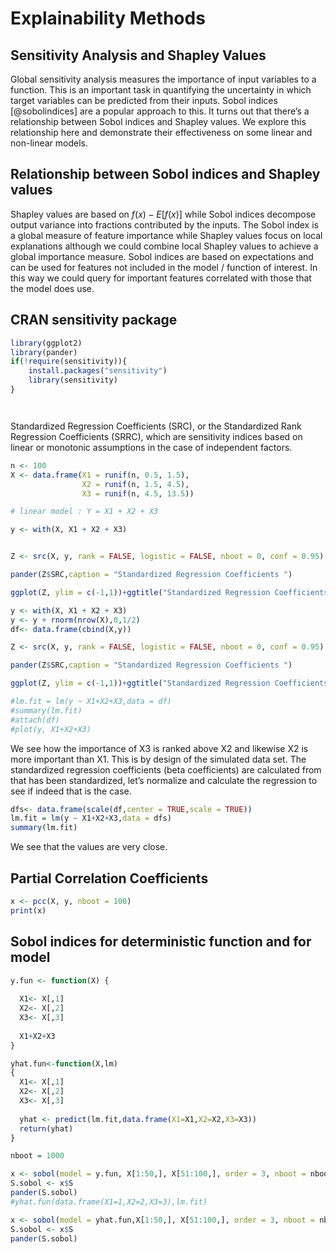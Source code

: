 # Explainability Methods

## Sensitivity Analysis and Shapley Values

Global sensitivity analysis measures the importance of input variables to a function. This is an important task in quantifying the uncertainty in which target variables can be predicted from their inputs. Sobol indices [@sobolindices] are a popular approach to this. It turns out that there's a relationship between Sobol indices and Shapley values. We explore this relationship here and demonstrate their effectiveness on some linear and non-linear models. 

## Relationship between Sobol indices and Shapley values 

Shapley values are based on $f(x)-E[f(x)]$ while Sobol indices decompose output variance into fractions contributed by the inputs. The Sobol index is a global measure of feature importance while Shapley values focus on local explanations although we could combine local Shapley values to achieve a global importance measure. Sobol indices are based on expectations and can be used for features not included in the model / function of interest. In this way we could query for important features correlated with those that the model does use.  


## CRAN sensitivity package


```r
library(ggplot2)
library(pander)
if(!require(sensitivity)){
    install.packages("sensitivity")
    library(sensitivity)
}




```


Standardized Regression Coefficients (SRC), or the Standardized Rank Regression Coefficients (SRRC), which are sensitivity indices based on linear or monotonic assumptions in the case of independent factors.

```r
n <- 100
X <- data.frame(X1 = runif(n, 0.5, 1.5),
                X2 = runif(n, 1.5, 4.5),
                X3 = runif(n, 4.5, 13.5))

# linear model : Y = X1 + X2 + X3

y <- with(X, X1 + X2 + X3)


Z <- src(X, y, rank = FALSE, logistic = FALSE, nboot = 0, conf = 0.95)

pander(Z$SRC,caption = "Standardized Regression Coefficients ")

ggplot(Z, ylim = c(-1,1))+ggtitle("Standardized Regression Coefficients")

```


```r
y <- with(X, X1 + X2 + X3)
y <- y + rnorm(nrow(X),0,1/2)
df<- data.frame(cbind(X,y))

Z <- src(X, y, rank = FALSE, logistic = FALSE, nboot = 0, conf = 0.95)

pander(Z$SRC,caption = "Standardized Regression Coefficients ")

ggplot(Z, ylim = c(-1,1))+ggtitle("Standardized Regression Coefficients")

#lm.fit = lm(y ~ X1+X2+X3,data = df)
#summary(lm.fit)
#attach(df)
#plot(y, X1+X2+X3)
```

We see how the importance of X3 is ranked above X2 and likewise X2 is more important than X1. This is by design of the simulated data set. The standardized regression coefficients (beta coefficients) are calculated from that has been standardized, let's normalize and calculate the regression to see if indeed that is the case. 

```r
dfs<- data.frame(scale(df,center = TRUE,scale = TRUE))
lm.fit = lm(y ~ X1+X2+X3,data = dfs)
summary(lm.fit)

```

We see that the values are very close.

## Partial Correlation Coefficients

```r

x <- pcc(X, y, nboot = 100)
print(x)
```


## Sobol indices for deterministic function and for model 

```r
y.fun <- function(X) {
  
  X1<- X[,1]
  X2<- X[,2]
  X3<- X[,3]
  
  X1+X2+X3
}

yhat.fun<-function(X,lm)
{
  X1<- X[,1]
  X2<- X[,2]
  X3<- X[,3]
  
  yhat <- predict(lm.fit,data.frame(X1=X1,X2=X2,X3=X3))
  return(yhat)
}

nboot = 1000

x <- sobol(model = y.fun, X[1:50,], X[51:100,], order = 3, nboot = nboot)
S.sobol <- x$S
pander(S.sobol)
#yhat.fun(data.frame(X1=1,X2=2,X3=3),lm.fit)

x <- sobol(model = yhat.fun,X[1:50,], X[51:100,], order = 3, nboot = nboot)
S.sobol <- x$S
pander(S.sobol)
```






